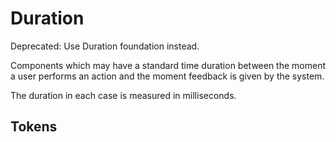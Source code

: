 
<Meta title="Theme/Foundations/Duration" />

# Duration

<Banner status="warning">Deprecated: Use Duration foundation instead.</Banner>

Components which may have a standard time duration between the moment a user performs an action
and the moment feedback is given by the system.

The duration in each case is measured in milliseconds.

## Tokens

<DocGrid>
  <NumberBlock number="100" cssVariable="--salt-duration-instant" />
  <NumberBlock number="300" cssVariable="--salt-duration-perceptible" />
  <NumberBlock number="1000" cssVariable="--salt-duration-notable" />
  <NumberBlock number="10000" cssVariable="--salt-duration-cutoff" />
</DocGrid>
